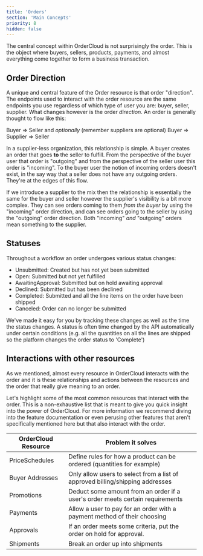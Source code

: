 ```yaml
---
title: 'Orders'
section: 'Main Concepts'
priority: 8
hidden: false
---
```


The central concept within OrderCloud is not surprisingly the order. This is the object where buyers, sellers, products, payments, and almost everything come together to form a business transaction.

## Order Direction

A unique and central feature of the Order resource is that order "direction". The endpoints used to interact with the order resource are the same endpoints you use regardless of which type of user you are: buyer, seller, supplier. What changes however is the order _direction_. An order is generally thought to flow like this:

Buyer => Seller
and _optionally_ (remember suppliers are optional)
Buyer => Supplier => Seller

In a supplier-less organization, this relationship is simple. A buyer creates an order that goes **to** the seller to fulfill. From the perspective of the buyer user that order is "outgoing" and from the perspective of the seller user this order is "incoming". To the buyer user the notion of incoming orders doesn't exist, in the say way that a seller does not have any outgoing orders. They're at the edges of this flow.

If we introduce a supplier to the mix then the relationship is essentially the same for the buyer and seller however the supplier's visibility is a bit more complex. They can see orders coming to them _from the buyer_ by using the "incoming" order direction, and can see orders going to the seller by using the "outgoing" order direction. Both "incoming" _and_ "outgoing" orders mean something to the supplier.

## Statuses

Throughout a workflow an order undergoes various status changes:

- Unsubmitted: Created but has not yet been submitted
- Open: Submitted but not yet fulfilled
- AwaitingApproval: Submitted but on hold awaiting approval
- Declined: Submitted but has been declined
- Completed: Submitted and all the line items on the order have been shipped
- Canceled: Order can no longer be submitted

We've made it easy for you by tracking these changes as well as the time the status changes. A status is often time changed by the API automatically under certain conditions (e.g. all the quantities on all the lines are shipped so the platform changes the order status to 'Complete')

## Interactions with other resources

As we mentioned, almost every resource in OrderCloud interacts with the order and it is these relationships and actions between the resources and the order that really give meaning to an order.

Let's highlight some of the most common resources that interact with the order. This is a non-exhaustive list that is meant to give you quick insight into the power of OrderCloud. For more information we recommend diving into the feature documentation or even perusing other features that aren't specifically mentioned here but that also interact with the order.

| OrderCloud Resource | Problem it solves                                                             |
| ------------------- | ----------------------------------------------------------------------------- |
| PriceSchedules      | Define rules for how a product can be ordered (quantities for example)        |
| Buyer Addresses     | Only allow users to select from a list of approved billing/shipping addresses |
| Promotions          | Deduct some amount from an order if a user's order meets certain requirements |
| Payments            | Allow a user to pay for an order with a payment method of their choosing      |
| Approvals           | If an order meets some criteria, put the order on hold for approval.          |
| Shipments           | Break an order up into shipments                                              |
